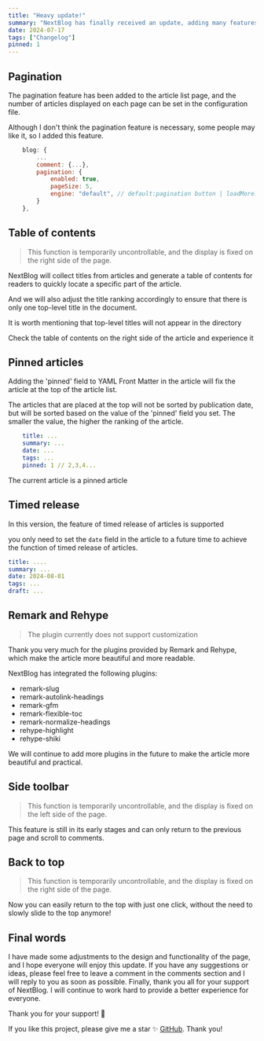 ```yaml
---
title: "Heavy update!"
summary: "NextBlog has finally received an update, adding many features. Let's introduce them one by one！🎉"
date: 2024-07-17
tags: ["Changelog"]
pinned: 1
---
```


## Pagination

The pagination feature has been added to the article list page, and the number of articles displayed on each page can be set in the configuration file.

Although I don't think the pagination feature is necessary, some people may like it, so I added this feature.

``` javascript
    blog: {
        ...
        comment: {...},
        pagination: {
            enabled: true,
            pageSize: 5,
            engine: "default", // default:pagination button | loadMore:loading more button
        }
    },
```


## Table of contents

> This function is temporarily uncontrollable, and the display is fixed on the right side of the page.

NextBlog will collect titles from articles and generate a table of contents for readers to quickly locate a specific part of the article.

And we will also adjust the title ranking accordingly to ensure that there is only one top-level title in the document.

It is worth mentioning that top-level titles will not appear in the directory

Check the table of contents on the right side of the article and experience it


## Pinned articles

Adding the 'pinned' field to YAML Front Matter in the article will fix the article at the top of the article list.

The articles that are placed at the top will not be sorted by publication date, but will be sorted based on the value of the 'pinned' field you set.
The smaller the value, the higher the ranking of the article.

```yaml
    title: ...
    summary: ...
    date: ...
    tags: ...
    pinned: 1 // 2,3,4...
```

The current article is a pinned article

## Timed release

In this version, the feature of timed release of articles is supported

you only need to set the `date` field in the article to a future time to achieve the function of timed release of articles.

```yaml
title: ....
summary: ...
date: 2024-08-01
tags: ...
draft: ...
```


## Remark and Rehype

> The plugin currently does not support customization

Thank you very much for the plugins provided by Remark and Rehype, which make the article more beautiful and more readable.

NextBlog has integrated the following plugins:

- remark-slug
- remark-autolink-headings
- remark-gfm
- remark-flexible-toc
- remark-normalize-headings
- rehype-highlight
- rehype-shiki

We will continue to add more plugins in the future to make the article more beautiful and practical.


## Side toolbar

> This function is temporarily uncontrollable, and the display is fixed on the left side of the page.

This feature is still in its early stages and can only return to the previous page and scroll to comments.


## Back to top

> This function is temporarily uncontrollable, and the display is fixed on the right side of the page.

Now you can easily return to the top with just one click, without the need to slowly slide to the top anymore!


## Final words

I have made some adjustments to the design and functionality of the page, and I hope everyone will enjoy this update.
If you have any suggestions or ideas, please feel free to leave a comment in the comments section and I will reply to you as soon as possible.
Finally, thank you all for your support of NextBlog. I will continue to work hard to provide a better experience for everyone.

Thank you for your support! 🙏

If you like this project, please give me a star ✨ [GitHub](https://github.com/imyuanli/next-blog). Thank you!



